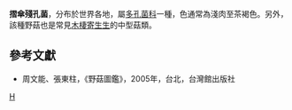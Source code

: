 {{Speciesbox
| genus = Abortiporus
| species = biennis
| authority = (Bull.:Fr.) Sing.
}}

'''摺傘殘孔菌'''，分布於世界各地，屬[[多孔菌科|多孔菌科]]一種，色通常為淺肉至茶褐色。另外，該種野菇也是常見[[木棲寄生生|木棲寄生生]]的中型菇類。

==參考文獻==
*周文能、張東柱，《野菇圖鑑》，2005年，台北，台灣館出版社

{{taxonbar}}

[[Category:残孔菌属|H]]